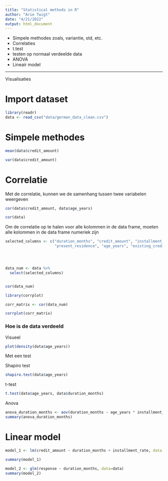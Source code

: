 ```yaml
---
title: "Statistical methods in R"
author: "Arie Twigt"
date: "4/21/2022"
output: html_document
---
```


- Simpele methodes zoals, variantie, std, etc.
- Correlaties
- t.test
- testen op normaal verdeelde data
- ANOVA
- Lineair model

---
Visualisaties

# Import dataset

```r
library(readr)
data <- read_csv("data/german_data_clean.csv")

```



# Simpele methodes


```r
mean(data$credit_amount)
```

```r
var(data$credit_amount)
```


# Correlatie


Met de correlatie, kunnen we de samenhang tussen twee variabelen weergeven

```r
cor(data$credit_amount, data$age_years)
```


```r
cor(data)
```

Om de correlatie op te halen voor alle kolommen in de data frame, moeten alle kolommen in de data frame numeriek zijn


```r


selected_columns <- c("duration_months", "credit_amount", "installment_rate", 
                      "present_residence", "age_years", "existing_credits", "people_liable_maintenance", "response")




data_num <- data %>%
  select(selected_columns)


cor(data_num)
```


```r
library(corrplot)

corr_matrix <- cor(data_num)

corrplot(corr_matrix)
```

### Hoe is de data verdeeld

Visueel


```r
plot(density(data$age_years))
```

Met een test

Shapiro test

```r
shapiro.test(data$age_years)
```

t-test

```r
t.test(data$age_years, data$duration_months)
```

Anova

```r
anova_duration_months <- aov(duration_months ~ age_years * installment_rate , data=data)
summary(anova_duration_months)
```

# Linear model


```r
model_1 <- lm(credit_amount ~ duration_months + installment_rate, data = data)

summary(model_1)
```



```r
model_2 <- glm(response ~ duration_months, data=data)
summary(model_2)
```






